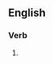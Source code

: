 {{also|de-escalating}}

==English==

===Verb===
{{head|en|verb form}}

# {{present participle of|deescalate|lang=en|nocat=1}}